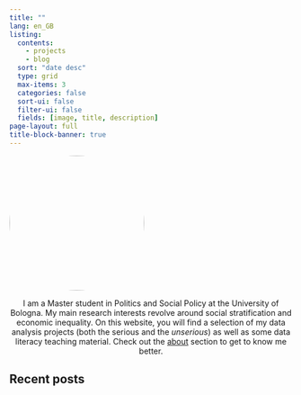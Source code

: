 ```yaml
---
title: ""
lang: en_GB
listing:
  contents:
    - projects
    - blog
  sort: "date desc"
  type: grid
  max-items: 3
  categories: false
  sort-ui: false
  filter-ui: false
  fields: [image, title, description]
page-layout: full
title-block-banner: true
---
```


![](profile.jpeg){.column-body style="border-radius: 50%; margin-left: auto; margin-right: auto;" fig-align="center" width="240"}

::: {.column-body padding="60px" style="text-align: center;"}
I am a Master student in Politics and Social Policy at the University of Bologna. My main research interests revolve around social stratification and economic inequality. On this website, you will find a selection of my data analysis projects (both the serious and the *unserious*) as well as some data literacy teaching material. Check out the [about](about.qmd) section to get to know me better.
:::

## Recent posts
